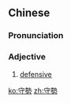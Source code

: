 ==Chinese==
{{zh-forms|s=守势}}

===Pronunciation===
{{zh-pron
|m=shǒushì
|c=sau2 sai3
|mn=qz,tw,xm:siú-sè/twvk,zz:siú-sì
|cat=a
}}

===Adjective===
{{zh-adj}}

# [[defensive]]

[[ko:守勢]]
[[zh:守勢]]